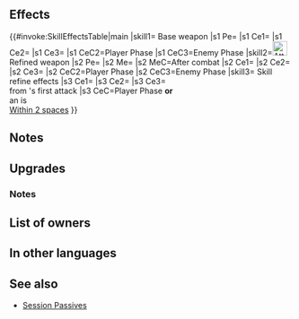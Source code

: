 {{Weapon Infobox
|tagid=SID_幻影ファルシオン
|weaponType=Sword
|might=16
|range=1
|effectiveness=dragon
|effect=Effective against dragon foes. Grants Def+3. If unit initiates combat, grants bonus to unit's Atk/Def during combat = 3 + number of allies who have already acted × 2 (max value of 7). If foe initiates combat, grants bonus to unit's Atk/Def during combat = 7 - number of foes who have already acted × 2 (min value of 3).
|cost=400
|exclusive=1
|statModifiers=0,16,0,3,0
|required=Silver Sword
|refinePaths=default
|refineSP=400
|refineMedals=500
|refineDews=200
|upgradedEffect=Effective against dragon foes. Grants Def+3. If unit initiates combat, grants Atk/Spd/Def/Res+X to unit during combat (X = 4 + number of allies who have already acted × 3; max 10). If foe initiates combat, grants Atk/Spd/Def/Res+X to unit during combat (X = 10 - number of foes who have already acted × 3; min 4). Restores 7 HP to unit after combat.
|effectSkill1=If unit initiates combat or is within 2 spaces of an ally, grants Atk/Spd/Def/Res+4 to unit, unit makes a guaranteed follow-up attack, and reduces damage from foe's first attack by 30% during combat.
|properties=random_owner
}}
==Effects==
{{#invoke:SkillEffectsTable|main
|skill1={{SCi|weapon}} Base weapon
|s1 Pe={{Eft|Stat Boosts|Def|3}}
|s1 Ce1={{Eft|Effectiveness|{{Cwti|group=1|Dragon}} [[Dragon]]}}
|s1 Ce2={{Eft|Temporary buffs|Atk/Def|max=7|3 + {{Tgt|Allies}}<br>who've already acted x 2}}
|s1 Ce3={{Eft|Temporary buffs|Atk/Def|min=3|7 - {{Tgt|Foes}}<br>who've already acted x 2}}
|s1 CeC2=Player Phase
|s1 CeC3=Enemy Phase
|skill2=[[File:Attack Plus W.png|x26px|class=inline-icon]] Refined weapon
|s2 Pe={{Eft|Stat Boosts|Def|3}}
|s2 Me={{Eft|Heal|7}}
|s2 MeC=After combat
|s2 Ce1={{Eft|Effectiveness|{{Cwti|group=1|Dragon}} [[Dragon]]}}
|s2 Ce2={{Eft|Temporary buffs|Atk/Spd/Def/Res|max=10|4 + {{Tgt|Allies}}<br>who've already acted x 3}}
|s2 Ce3={{Eft|Temporary buffs|Atk/Spd/Def/Res|min=4|10 - {{Tgt|Foes}}<br>who've already acted x 3}}
|s2 CeC2=Player Phase
|s2 CeC3=Enemy Phase
|skill3={{Si|Mirage Falchion|refine=Skill1}} Skill refine effects
|s3 Ce1={{Eft|Temporary buffs|Atk/Spd/Def/Res|4}}
|s3 Ce2={{Eft|Guaranteed Follow-Up}}
|s3 Ce3={{Eft|Damage Reduction|30%}}<br>from {{Tgt|Foe}}'s first attack
|s3 CeC=Player Phase '''or'''<br>an {{Tgt|Ally}} is<br>[[Within 2 spaces]]
}}

==Notes==
{{Effective damage bonus|dragon}}
{{IfUnitInitiates}}
{{IfFoeInitiates}}
{{Temporary buffs}}
==Upgrades==
{{Weapon Upgrade List}}
===Notes===
{{After combat healing|name=Refined Mirage Falchion}}
{{IfUnitInitiates}}
{{Guaranteed follow-up interaction|name={{St|Mirage Falchion|refine=Skill1}}}}
{{DamagePercentageReduction}}
==List of owners==
{{Skill Hero List}}
==In other languages==
{{OtherLanguages
|english=Mirage Falchion
|japanese=幻影ファルシオン
|german=Mirage-Falchion
|spanishEU=Falchion Mirage
|spanishLA=Falchion Mirage
|french=Falchion mirage
|italian=Falchion Mirage
|chineseTW=幻影法爾西昂
|portuguese=Falchion Mirage
}}
==See also==
{{See also skills|cond=((Description LIKE '%all%ha%already%' AND Description NOT LIKE '%another action%') OR Description LIKE '%foe%ha%already%' OR WikiName LIKE '%Falchion%') AND (Exclusive=1 AND Name NOT LIKE '%+' AND Properties HOLDS NOT 'arcane')}}
* [[Session Passives]]
{{Weapons Navbox}}